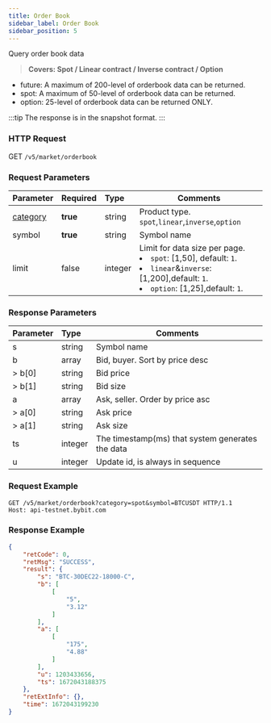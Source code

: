 ```yaml
---
title: Order Book
sidebar_label: Order Book
sidebar_position: 5
---
```


Query order book data
> **Covers: Spot / Linear contract / Inverse contract / Option**

* future: A maximum of 200-level of orderbook data can be returned.
* spot: A maximum of 50-level of orderbook data can be returned.
* option: 25-level of orderbook data can be returned ONLY.

:::tip
The response is in the snapshot format.
:::

### HTTP Request
GET `/v5/market/orderbook`

### Request Parameters
| Parameter | Required | Type | Comments|
|:----- |:-------|:-----|------ |
|[category](../enum#category) |**true** |string |Product type. `spot`,`linear`,`inverse`,`option` |
|symbol |**true** |string |Symbol name|
|limit |false |integer |Limit for data size per page.<li>`spot`: [1,50], default: `1`.</li><li>`linear`&`inverse`: [1,200],default: `1`.</li><li>`option`: [1,25],default: `1`.</li>|

### Response Parameters
| Parameter | Type | Comments|
|:----- |:-----|----- |
|s |string |Symbol name |
|b |array |Bid, buyer. Sort by price desc |
|> b[0] |string |Bid price |
|> b[1] |string |Bid size |
|a |array |Ask, seller. Order by price asc |
|> a[0] |string |Ask price |
|> a[1] |string |Ask size |
|ts |integer |The timestamp(ms) that system generates the data |
|u |integer |Update id, is always in sequence |

### Request Example

```http
GET /v5/market/orderbook?category=spot&symbol=BTCUSDT HTTP/1.1
Host: api-testnet.bybit.com
```

### Response Example

```json
{
    "retCode": 0,
    "retMsg": "SUCCESS",
    "result": {
        "s": "BTC-30DEC22-18000-C",
        "b": [
            [
                "5",
                "3.12"
            ]
        ],
        "a": [
            [
                "175",
                "4.88"
            ]
        ],
        "u": 1203433656,
        "ts": 1672043188375
    },
    "retExtInfo": {},
    "time": 1672043199230
}
```